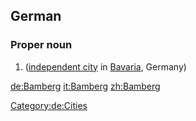 ==German==
{{wikipedia}}
{{wikipedia|lang=de}}
===Proper noun===
{{de-proper noun}}

# {{l|en|Bamberg}} ([[independent city]] in [[Bavaria]], Germany)

[[Category:de:Cities]]

[[de:Bamberg]]
[[it:Bamberg]]
[[zh:Bamberg]]